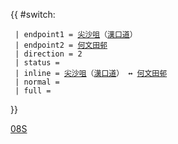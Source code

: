 {{ #switch: {{{format|}}}
  | endpoint1 = [[尖沙咀]]（[[漢口道 (香港)|漢口道]]）
  | endpoint2 = [[何文田巴士總站|何文田邨]]
  | direction = 2
  | status = {{HK Bus Status|NoH}}
  | inline = [[尖沙咀]]（[[漢口道 (香港)|漢口道]]） ↔ [[何文田巴士總站|何文田邨]]
  | normal =
  | full =
}}<noinclude>[[Category:九龍專線小巴路線模板|08S]]</noinclude>